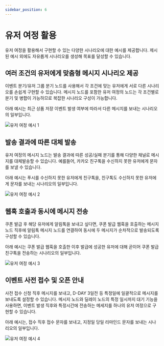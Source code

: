 ```yaml
---
sidebar_position: 6
---
```


# 유저 여정 활용

유저 여정을 활용해서 구현할 수 있는 다양한 시나리오에 대한 예시를 제공합니다. 제시된 예시 외에도 자유롭게 시나리오를 생성해 목표를 달성할 수 있습니다.

## 여러 조건의 유저에게 맞춤형 메시지 시나리오 제공

이벤트 분기/유저 그룹 분기 노드를 사용해서 각 조건에 맞는 유저에게 서로 다른 시나리오를 손쉽게 구현할 수 있습니다.
메시지 노드를 포함한 유저 여정의 노드는 각 조건별로 분기 및 병합이 가능하므로 복잡한 시나리오 구성이 가능합니다.

아래 예시는 최근 상품 저장 이벤트 발생 여부에 따라서 다른 메시지를 보내는 시나리오의 일부입니다.

![유저 여정 예시 1](./img/user_journey_examples_1.png)

## 발송 결과에 따른 대체 발송

유저 여정의 메시지 노드는 발송 결과에 따른 성공/실패 분기를 통해 다양한 채널로 메시지를 대체발송할 수 있습니다.
예를들어, 카카오 친구톡을 수신하지 못한 유저에게 문자를 보낼 수 있습니다.

아래 예시는 푸시를 수신하지 못한 유저에게 친구톡을, 친구톡도 수신하지 못한 유저에게 문자를 보내는 시나리오의 일부입니다.

![유저 여정 예시 2](./img/user_journey_examples_2.png)

## 웹훅 호출과 동시에 메시지 전송

쿠폰 발급 후 해당 유저에게 알림톡을 보내고 싶다면, 쿠폰 발급 웹훅을 호출하는 메시지 노드 직후에 알림톡 메시지 노드를 연결하여
동시에 두 메시지가 순차적으로 발송되도록 구성할 수 있습니다.

아래 예시는 쿠폰 발급 웹훅을 호출한 이후 발급에 성공한 유저에 대해 곧이어 쿠폰 발급 친구톡을 전송하는 시나리오의 일부입니다.

![유저 여정 예시 3](./img/user_journey_examples_3.png)

## 이벤트 사전 접수 및 오픈 안내

사전 접수 신청 직후 메시지를 보내고, D-DAY 3일전 등 특정일에 일괄적으로 메시지를 보내도록 설정할 수 있습니다.
메시지 노드와 딜레이 노드의 특정 일시까지 대기 기능을 사용하면, 이벤트 발생 직후와 특정시간에 전송하는 메세지를 하나의 유저 여정으로 구현할 수 있습니다.

아래 예시는, 접수 직후 접수 문자를 보내고, 지정일 당일 리마인드 문자를 보내는 시나리오의 일부입니다.

![유저 여정 예시 4](./img/user_journey_examples_4.png)
